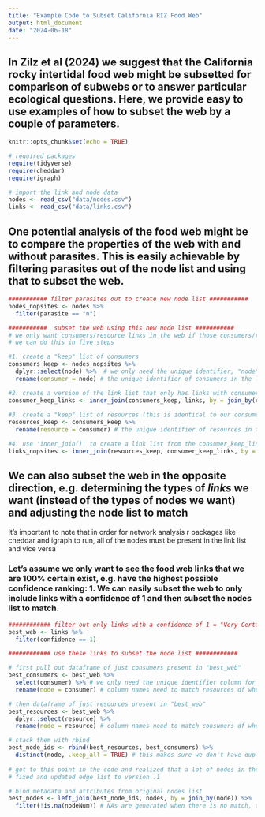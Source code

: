 ```yaml
---
title: "Example Code to Subset California RIZ Food Web"
output: html_document
date: "2024-06-18"
---
```


## In Zilz **et al** (2024) we suggest that the California rocky intertidal food web might be subsetted for comparison of subwebs or to answer particular ecological questions. Here, we provide easy to use examples of how to subset the web by a couple of parameters.

```r
knitr::opts_chunk$set(echo = TRUE)

# required packages
require(tidyverse)
require(cheddar)
require(igraph)

# import the link and node data
nodes <- read_csv("data/nodes.csv")
links <- read_csv("data/links.csv")

```

## One potential analysis of the food web might be to compare the properties of the web with and without parasites. This is easily achievable by filtering parasites out of the node list and using that to subset the web.
```r

########### filter parasites out to create new node list ########### 
nodes_nopsites <- nodes %>% 
  filter(parasite == "n")

###########  subset the web using this new node list ########### 
# we only want consumers/resource links in the web if those consumers/resources are in our clean node list
# we can do this in five steps

#1. create a "keep" list of consumers
consumers_keep <- nodes_nopsites %>% 
  dplyr::select(node) %>%  # we only need the unique identifier, "node", for matching
  rename(consumer = node) # the unique identifier of consumers in the link list is "consumer", and these colnames must match

#2. create a version of the link list that only has links with consumers in our "keep" list, e.g. free living organisms only
consumer_keep_links <- inner_join(consumers_keep, links, by = join_by(consumer)) # inner join keeps only rows in 'links' that match 'consumers_keep'
  
#3. create a "keep" list of resources (this is identical to our consumer keep list, we just need to change the column name)
resources_keep <- consumers_keep %>% 
  rename(resource = consumer) # the unique identifier of resources in the link list is "resource", and these colnames must match

#4. use 'inner_join()' to create a link list from the consumer_keep_links list that ALSO only has resources from the keep list, e.g. free living organisms
links_nopsites <- inner_join(resources_keep, consumer_keep_links, by = join_by(resource))

```
## We can also subset the web in the opposite direction, e.g. determining the types of *links* we want (instead of the types of nodes we want) and adjusting the node list to match
It's important to note that in order for network analysis r packages like cheddar and igraph to run, all of the nodes must be present in the link list and vice versa

### Let's assume we only want to see the food web links that we are 100% certain exist, e.g. have the highest possible confidence ranking: 1. We can easily subset the web to only include links with a confidence of 1 and then subset the nodes list to match.
```r

############ filter out only links with a confidence of 1 = "Very Certain" ############ 
best_web <- links %>% 
  filter(confidence == 1)

############ use these links to subset the node list ############ 

# first pull out dataframe of just consumers present in "best_web"
best_consumers <- best_web %>% 
  select(consumer) %>% # we only need the unique identifier column for joining
  rename(node = consumer) # column names need to match resources df when we stack later

# then dataframe of just resources present in "best_web"
best_resources <- best_web %>% 
  dplyr::select(resource) %>% 
  rename(node = resource) # column names need to match consumers df when we stack, up next

# stack them with rbind
best_node_ids <- rbind(best_resources, best_consumers) %>% 
  distinct(node, .keep_all = TRUE) # this makes sure we don't have duplicates in the list
  
# got to this point in the code and realized that a lot of nodes in the edge list don't have id numbers even though they belong in the web, so leaving to manually fix those real quick
# fixed and updated edge list to version .1

# bind metadata and attributes from original nodes list
best_nodes <- left_join(best_node_ids, nodes, by = join_by(node)) %>% 
  filter(!is.na(nodeNum)) # NAs are generated when there is no match, this filters them out for a nice clean node list

```

